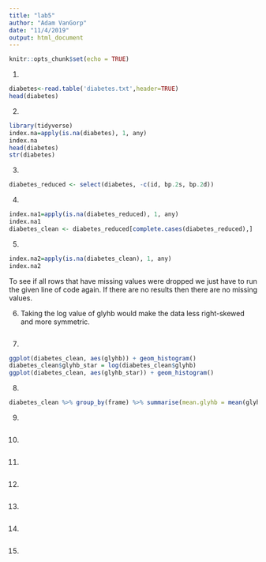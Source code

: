 ```yaml
---
title: "lab5"
author: "Adam VanGorp"
date: "11/4/2019"
output: html_document
---
```


```r
knitr::opts_chunk$set(echo = TRUE)
```

1. 
``` r
diabetes<-read.table('diabetes.txt',header=TRUE)
head(diabetes)
```
2.
``` r
library(tidyverse)
index.na=apply(is.na(diabetes), 1, any)
index.na
head(diabetes)
str(diabetes)
```
3.
``` r
diabetes_reduced <- select(diabetes, -c(id, bp.2s, bp.2d))
```
4.
```r
index.na1=apply(is.na(diabetes_reduced), 1, any)
index.na1
diabetes_clean <- diabetes_reduced[complete.cases(diabetes_reduced),]
```

5.
``` r
index.na2=apply(is.na(diabetes_clean), 1, any)
index.na2
```
To see if all rows that have missing values were dropped we just have to run the given line of code again. If there are no results then there are no missing values. 

6.
Taking the log value of glyhb would make the data less right-skewed and more symmetric.
``` r

```

7.
``` r
ggplot(diabetes_clean, aes(glyhb)) + geom_histogram()
diabetes_clean$glyhb_star = log(diabetes_clean$glyhb)
ggplot(diabetes_clean, aes(glyhb_star)) + geom_histogram()

```

8.
``` r
diabetes_clean %>% group_by(frame) %>% summarise(mean.glyhb = mean(glyhb_star))
```

9.
``` r

```

10.
``` r

```

11.
``` r

```

12.
``` r

```

13.
``` r

```

14.
``` r

```

15.
``` r

```
